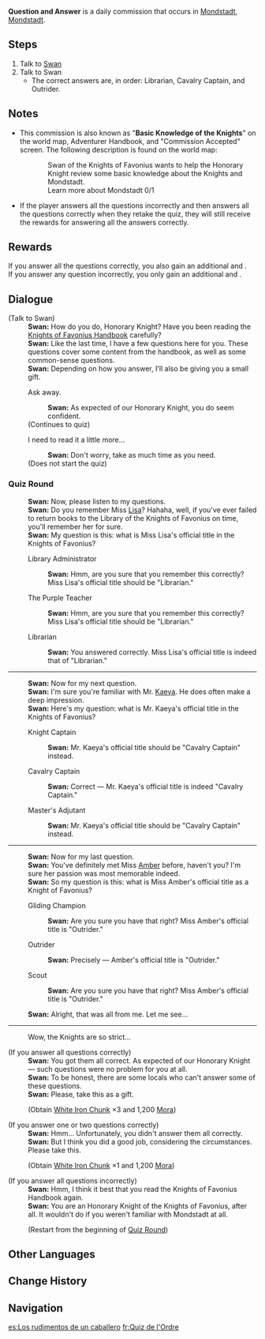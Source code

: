 {{About|the daily commission|the World Quest|Question and Answer}}
{{Quest Infobox
|id            = 20702
|title         = Question and Answer
|type          = Commission
|image         = Commission Question and Answer.png
|description   = [[Swan]] of the Knights of Favonius wants to help the Honorary Knight review some basic knowledge about the Knights and Mondstadt.<br /><br />Swan does everything by the book &mdash; specifically, by the Knights of Favonius Handbook. Previously, Swan wouldn't ask anything of the Traveler, who was not a Knight then. Now that the Traveler is an Honorary Knight, Swan will sometimes quiz the Traveler concerning the contents of the Handbook.<!--Becomes "Quiz Round" for Step 2-->
|requirement   = Complete [[Question and Answer]]
|startLocation = [[City of Mondstadt|Mondstadt]], [[Mondstadt]]
|characters    = Swan; Traveler
|region        = Mondstadt
|npc           = Swan
|other         = 
*AR-Dependent Rewards
*Additional Rewards:
{{Card|Mora|1,200}}{{Card|White Iron Chunk|3|caption=(if all correct answers)}}{{Card|White Iron Chunk|1|caption=(if one or two wrong answers)}}
}}
'''Question and Answer''' is a daily commission that occurs in [[City of Mondstadt|Mondstadt]], [[Mondstadt]].

==Steps==
#Talk to [[Swan]]
#Talk to Swan
#* The correct answers are, in order: Librarian, Cavalry Captain, and Outrider.

==Notes==
*This commission is also known as "'''Basic Knowledge of the Knights'''" on the world map, Adventurer Handbook, and "Commission Accepted" screen. The following description is found on the world map:<!--called "Question and Answer" on the Quests menu and Quest Hints pop-up-->
::Swan of the Knights of Favonius wants to help the Honorary Knight review some basic knowledge about the Knights and Mondstadt.<br />Learn more about Mondstadt 0/1
*If the player answers all the questions incorrectly and then answers all the questions correctly when they retake the quiz, they will still receive the rewards for answering all the answers correctly.

==Rewards==
{{Commission Rewards|low}}
If you answer all the questions correctly, you also gain an additional {{Item|White Iron Chunk|20|x=3}} and {{Item|Mora|20|x=1,200}}.<br />
If you answer any question incorrectly, you only gain an additional {{Item|White Iron Chunk|20|x=1}} and {{Item|Mora|20|x=1,200}}.

==Dialogue==
{{Dialogue start}}
;(Talk to Swan)
:'''Swan:''' How do you do, Honorary Knight? Have you been reading the [[Knights of Favonius Handbook - 5th Edition|Knights of Favonius Handbook]] carefully?
:'''Swan:''' Like the last time, I have a few questions here for you. These questions cover some content from the handbook, as well as some common-sense questions.
:'''Swan:''' Depending on how you answer, I'll also be giving you a small gift.
:{{DIcon}} Ask away.
::'''Swan:''' As expected of our Honorary Knight, you do seem confident.
:;(Continues to quiz)
:{{DIcon}} I need to read it a little more...
::'''Swan:''' Don't worry, take as much time as you need.
:;(Does not start the quiz)

===Quiz Round===
:'''Swan:''' Now, please listen to my questions.
:'''Swan:''' Do you remember Miss [[Lisa]]? Hahaha, well, if you've ever failed to return books to the Library of the Knights of Favonius on time, you'll remember her for sure.
:'''Swan:''' My question is this: what is Miss Lisa's official title in the Knights of Favonius?
:{{DIcon}} Library Administrator
::'''Swan:''' Hmm, are you sure that you remember this correctly? Miss Lisa's official title should be "Librarian."
:{{DIcon}} The Purple Teacher
::'''Swan:''' Hmm, are you sure that you remember this correctly? Miss Lisa's official title should be "Librarian."
:{{DIcon}} Librarian
::'''Swan:''' You answered correctly. Miss Lisa's official title is indeed that of "Librarian."
----
:'''Swan:''' Now for my next question.
:'''Swan:''' I'm sure you're familiar with Mr. [[Kaeya]]. He does often make a deep impression.
:'''Swan:''' Here's my question: what is Mr. Kaeya's official title in the Knights of Favonius?
:{{DIcon}} Knight Captain
::'''Swan:''' Mr. Kaeya's official title should be "Cavalry Captain" instead.
:{{DIcon}} Cavalry Captain
::'''Swan:''' Correct &mdash; Mr. Kaeya's official title is indeed "Cavalry Captain."
:{{DIcon}} Master's Adjutant
::'''Swan:''' Mr. Kaeya's official title should be "Cavalry Captain" instead.
----
:'''Swan:''' Now for my last question.
:'''Swan:''' You've definitely met Miss [[Amber]] before, haven't you? I'm sure her passion was most memorable indeed.
:'''Swan:''' So my question is this: what is Miss Amber's official title as a Knight of Favonius?
:{{DIcon}} Gliding Champion
::'''Swan:''' Are you sure you have that right? Miss Amber's official title is "Outrider."
:{{DIcon}} Outrider
::'''Swan:''' Precisely &mdash; Amber's official title is "Outrider."
:{{DIcon}} Scout
::'''Swan:''' Are you sure you have that right? Miss Amber's official title is "Outrider."
:'''Swan:''' Alright, that was all from me. Let me see...
----
:{{DIcon}} Wow, the Knights are so strict...
;(If you answer all questions correctly)
:'''Swan:''' You got them all correct. As expected of our Honorary Knight &mdash; such questions were no problem for you at all.
:'''Swan:''' To be honest, there are some locals who can't answer some of these questions.
:'''Swan:''' Please, take this as a gift.
:;(Obtain [[White Iron Chunk]] ×3 and 1,200 [[Mora]])
;(If you answer one or two questions correctly)
:'''Swan:''' Hmm... Unfortunately, you didn't answer them all correctly.
:'''Swan:''' But I think you did a good job, considering the circumstances. Please take this.
:;(Obtain [[White Iron Chunk]] ×1 and 1,200 [[Mora]])
;(If you answer all questions incorrectly)
:'''Swan:''' Hmm, I think it best that you read the Knights of Favonius Handbook again.
:'''Swan:''' You are an Honorary Knight of the Knights of Favonius, after all. It wouldn't do if you weren't familiar with Mondstadt at all.
:;(Restart from the beginning of [[#Quiz Round|Quiz Round]])
{{Dialogue end}}

==Other Languages==
{{Other Languages
|en      = Question and Answer
|zhs     = 骑士团手册问答
|zhs_rm  = Qíshì Tuán Shǒucè Wèndá
|zht     = 騎士團手冊問答
|zht_rm  = Qíshì Tuán Shǒucè Wèndá
|zh_tl   = Knights Manual Question and Answer
|ja      = 騎士団ガイドの応答
|ja_rm   = Kishidan Gaido no Outou
|ja_tl   = Answer of the Knight Guide
|ko      = 기사단 매뉴얼 문답
|ko_rm   = 
|ko_tl   = 
|es      = Cuestionario sobre el «Manual de los Caballeros»
|es_tl   = Questionnaire about the "Knights Manual"
|fr      = Quiz de l'Ordre
|fr_tl   = Quiz of the Order
|ru      = Вопросы и ответы
|ru_tl   = Questions and Answers
|th      = ถามตอบคู่มือแนะนำของกองอัศวิน
|th_rm   = 
|th_tl   = Question and Answer about the Knight Manual
|vi      = Hỏi Đáp Sổ Tay Đội Kỵ Sĩ
|vi_tl   = Question and Answer regarding the Knights' Handbook
|de      = Das Handbuch-Quiz
|de_tl   = The Handbook-Quiz
|id      = Tanya Jawab Buku Panduan Knight
|id_tl   = Question and Answer about the Knight Manual
|pt      = Questionário sobre o Manual dos Cavaleiros de Favonius
|pt_tl   = Questionnaire about the Manual of the Knights of Favonius
}}

==Change History==
{{Change History|1.0}}

==Navigation==
{{Commission Navbox|Mondstadt|Standalone}}

[[es:Los rudimentos de un caballero]]
[[fr:Quiz de l'Ordre]]